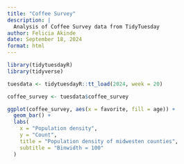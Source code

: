 ```yaml
---
title: "Coffee Survey"
description: |
  Analysis of Coffee Survey data from TidyTuesday
author: Felicia Akinde
date: September 18, 2024
format: html
---
```


```r
library(tidytuesdayR)
library(tidyverse)

tuesdata <- tidytuesdayR::tt_load(2024, week = 20)

coffee_survey <- tuesdata$coffee_survey

ggplot(coffee_survey, aes(x = favorite, fill = age)) +
  geom_bar() +
  labs(
    x = "Population density",
    y = "Count",
    title = "Population density of midwesten counties",
    subtitle = "Binwidth = 100"
  )
```
